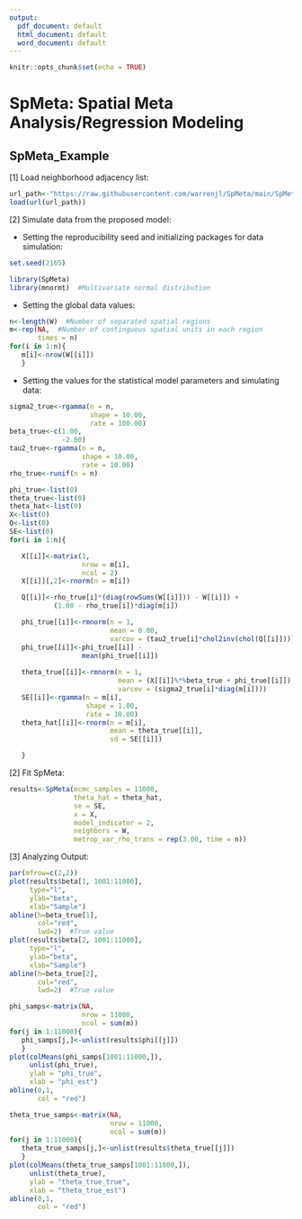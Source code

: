 ```yaml
---
output:
  pdf_document: default
  html_document: default
  word_document: default
---
```

```r
knitr::opts_chunk$set(echo = TRUE)
```
# SpMeta: Spatial Meta Analysis/Regression Modeling

## SpMeta_Example
[1]  Load neighborhood adjacency list:
```r
url_path<-"https://raw.githubusercontent.com/warrenjl/SpMeta/main/SpMeta_Example/neighbors.RData"
load(url(url_path))
```

[2] Simulate data from the proposed model:

* Setting the reproducibility seed and initializing packages for data simulation: 
```r
set.seed(2165)

library(SpMeta)  
library(mnormt)  #Multivariate normal distribution
```

* Setting the global data values:
```r
n<-length(W)  #Number of separated spatial regions
m<-rep(NA,  #Number of continguous spatial units in each region
       times = n)
for(i in 1:n){
   m[i]<-nrow(W[[i]]) 
   }
```

* Setting the values for the statistical model parameters and simulating data:
```r
sigma2_true<-rgamma(n = n,
                    shape = 10.00,
                    rate = 100.00)
beta_true<-c(1.00,
             -2.00)
tau2_true<-rgamma(n = n,
                  shape = 10.00,
                  rate = 10.00)
rho_true<-runif(n = n)

phi_true<-list(0)
theta_true<-list(0)
theta_hat<-list(0)
X<-list(0)
Q<-list(0)
SE<-list(0)
for(i in 1:n){

   X[[i]]<-matrix(1,
                  nrow = m[i],
                  ncol = 2)
   X[[i]][,2]<-rnorm(n = m[i])

   Q[[i]]<-rho_true[i]*(diag(rowSums(W[[i]])) - W[[i]]) +
           (1.00 - rho_true[i])*diag(m[i])

   phi_true[[i]]<-rmnorm(n = 1,
                         mean = 0.00,
                         varcov = (tau2_true[i]*chol2inv(chol(Q[[i]]))))
   phi_true[[i]]<-phi_true[[i]] - 
                  mean(phi_true[[i]])
  
   theta_true[[i]]<-rmnorm(n = 1,
                           mean = (X[[i]]%*%beta_true + phi_true[[i]]),
                           varcov = (sigma2_true[i]*diag(m[i])))
   SE[[i]]<-rgamma(n = m[i],
                   shape = 1.00,
                   rate = 10.00)
   theta_hat[[i]]<-rnorm(n = m[i],
                         mean = theta_true[[i]],
                         sd = SE[[i]])

   }
```

[2] Fit SpMeta:

```r
results<-SpMeta(mcmc_samples = 11000, 
                theta_hat = theta_hat,
                se = SE,
                x = X,
                model_indicator = 2,
                neighbors = W,
                metrop_var_rho_trans = rep(3.00, time = n))
```

[3]  Analyzing Output:

```r
par(mfrow=c(2,2))
plot(results$beta[1, 1001:11000], 
     type="l",
     ylab="beta",
     xlab="Sample")
abline(h=beta_true[1],
       col="red",
       lwd=2)  #True value
plot(results$beta[2, 1001:11000], 
     type="l",
     ylab="beta",
     xlab="Sample")
abline(h=beta_true[2],
       col="red",
       lwd=2)  #True value

phi_samps<-matrix(NA,
                  nrow = 11000,
                  ncol = sum(m))
for(j in 1:11000){
   phi_samps[j,]<-unlist(results$phi[[j]])
   }
plot(colMeans(phi_samps[1001:11000,]),
     unlist(phi_true),
     ylab = "phi_true",
     xlab = "phi_est")
abline(0,1,
       col = "red")

theta_true_samps<-matrix(NA,
                         nrow = 11000,
                         ncol = sum(m))
for(j in 1:11000){
   theta_true_samps[j,]<-unlist(results$theta_true[[j]])
   }
plot(colMeans(theta_true_samps[1001:11000,]),
     unlist(theta_true),
     ylab = "theta_true_true",
     xlab = "theta_true_est")
abline(0,1,
       col = "red")
```